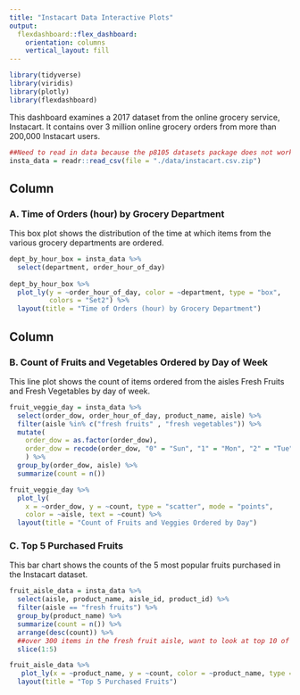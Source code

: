 ```yaml
---
title: "Instacart Data Interactive Plots"
output: 
  flexdashboard::flex_dashboard:
    orientation: columns
    vertical_layout: fill
---
```


```r
library(tidyverse)
library(viridis)
library(plotly)
library(flexdashboard)
```


This dashboard examines a 2017 dataset from the online grocery service, Instacart. It contains over 3 million online grocery orders from more than 200,000 Instacart users.

```r
##Need to read in data because the p8105 datasets package does not work on my computer. 
insta_data = readr::read_csv(file = "./data/instacart.csv.zip")
```

Column {data-width=650}
-----------------------------------------------------------------------

### A. Time of Orders (hour) by Grocery Department
This box plot shows the distribution of the time at which items from the various grocery departments are ordered. 

```r
dept_by_hour_box = insta_data %>% 
  select(department, order_hour_of_day) 
  
dept_by_hour_box %>% 
  plot_ly(y = ~order_hour_of_day, color = ~department, type = "box",
          colors = "Set2") %>%
  layout(title = "Time of Orders (hour) by Grocery Department")
```

Column {data-width=350}
-----------------------------------------------------------------------

### B. Count of Fruits and Vegetables Ordered by Day of Week

This line plot shows the count of items ordered from the aisles Fresh Fruits and Fresh Vegetables by day of week. 

```r
fruit_veggie_day = insta_data %>%
  select(order_dow, order_hour_of_day, product_name, aisle) %>%
  filter(aisle %in% c("fresh fruits" , "fresh vegetables")) %>%
  mutate(
    order_dow = as.factor(order_dow), 
    order_dow = recode(order_dow, "0" = "Sun", "1" = "Mon", "2" = "Tue", "3" = "Wed", "4" = "Thu", "5" = "Fri", "6" = "Sat")
    ) %>% 
  group_by(order_dow, aisle) %>% 
  summarize(count = n()) 

fruit_veggie_day %>%
  plot_ly(
    x = ~order_dow, y = ~count, type = "scatter", mode = "points",
    color = ~aisle, text = ~count) %>% 
  layout(title = "Count of Fruits and Veggies Ordered by Day")
```

### C. Top 5 Purchased Fruits

This bar chart shows the counts of the 5 most popular fruits purchased in the Instacart dataset. 

```r
fruit_aisle_data = insta_data %>% 
  select(aisle, product_name, aisle_id, product_id) %>% 
  filter(aisle == "fresh fruits") %>% 
  group_by(product_name) %>%
  summarize(count = n()) %>%
  arrange(desc(count)) %>% 
  ##over 300 items in the fresh fruit aisle, want to look at top 10 of them (10 was too many, so changing to 5)
  slice(1:5)

fruit_aisle_data %>% 
   plot_ly(x = ~product_name, y = ~count, color = ~product_name, type = "bar") %>%
  layout(title = "Top 5 Purchased Fruits")

```
